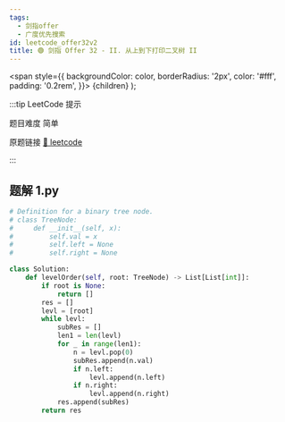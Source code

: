 ```yaml
---
tags:
  - 剑指offer
  - 广度优先搜索
id: leetcode_offer32v2
title: 🟢 剑指 Offer 32 - II. 从上到下打印二叉树 II
---
```


  <span
    style={{
      backgroundColor: color,
      borderRadius: '2px',
      color: '#fff',
      padding: '0.2rem',
    }}>
    {children}
  </span>
);

:::tip LeetCode 提示

题目难度 <Highlight color="#00b8a3">简单</Highlight>

原题链接 [🔗 leetcode](https://leetcode-cn.com/problems/cong-shang-dao-xia-da-yin-er-cha-shu-ii-lcof/)

:::



## 题解 1.py

```py
# Definition for a binary tree node.
# class TreeNode:
#     def __init__(self, x):
#         self.val = x
#         self.left = None
#         self.right = None

class Solution:
    def levelOrder(self, root: TreeNode) -> List[List[int]]:
        if root is None:
            return []
        res = []
        levl = [root]
        while levl:
            subRes = []
            len1 = len(levl)
            for _ in range(len1):
                n = levl.pop(0)
                subRes.append(n.val)
                if n.left:
                    levl.append(n.left)
                if n.right:
                    levl.append(n.right)
            res.append(subRes)
        return res
```


